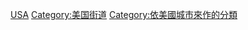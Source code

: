 [[Category:各国各城市街道|USA]]
[[Category:美国街道|Category:美国街道]]
[[Category:依美國城市來作的分類|Category:依美國城市來作的分類]]